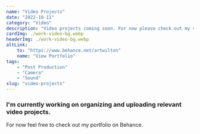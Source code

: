 ```yaml
---
name: "Video Projects"
date: "2022-10-11"
category: "Video"
description: "Video projects coming soon. For now please check out my video portfolio on Behance."
cardImg: ./work-video-bg.webp
headerImg: ./work-video-bg.webp
altLink:
    to: "https://www.behance.net/artwilton"
    name: "View Portfolio"
tags:
    - "Post Production"
    - "Camera"
    - "Sound"
slug: "video-projects"
---
```


### I'm currently working on organizing and uploading relevant video projects.

For now feel free to check out my portfolio on Behance.